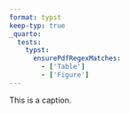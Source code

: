 ```yaml
---
format: typst
keep-typ: true
_quarto:
  tests:
    typst:
      ensurePdfRegexMatches:
        - ['Table']
        - ['Figure']
---
```


::: {#tbl-1}

```{=typst}
  #align(center)[#table(
    columns: 3,
    align: (left,right,right,),
    table.header([], [mpg], [cyl],),
    table.hline(),
    [Mazda RX4], [21], [6],
    [Mazda RX4 Wag], [21], [6],
  )]
```

This is a caption.

:::